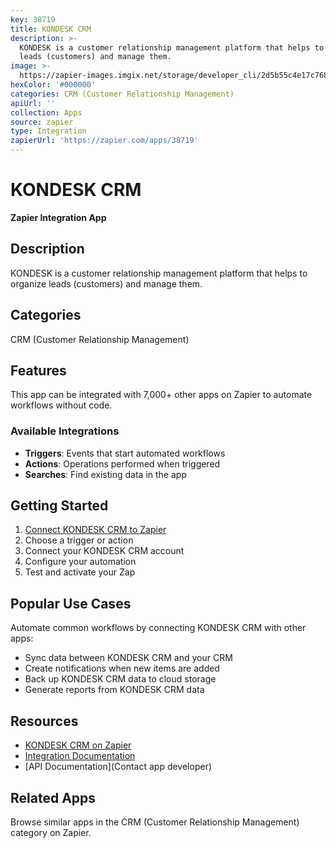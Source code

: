 ```yaml
---
key: 38719
title: KONDESK CRM
description: >-
  KONDESK is a customer relationship management platform that helps to organize
  leads (customers) and manage them.
image: >-
  https://zapier-images.imgix.net/storage/developer_cli/2d5b55c4e17c7682bf451c4d3f96240a_3.png?auto=format%2Ccompress&ixlib=python-3.0.0&q=50
hexColor: '#000000'
categories: CRM (Customer Relationship Management)
apiUrl: ''
collection: Apps
source: zapier
type: Integration
zapierUrl: 'https://zapier.com/apps/38719'
---
```

# KONDESK CRM

**Zapier Integration App**

## Description

KONDESK is a customer relationship management platform that helps to organize leads (customers) and manage them.

## Categories

CRM (Customer Relationship Management)

## Features

This app can be integrated with 7,000+ other apps on Zapier to automate workflows without code.

### Available Integrations

- **Triggers**: Events that start automated workflows
- **Actions**: Operations performed when triggered
- **Searches**: Find existing data in the app

## Getting Started

1. [Connect KONDESK CRM to Zapier](https://zapier.com/apps/38719)
2. Choose a trigger or action
3. Connect your KONDESK CRM account
4. Configure your automation
5. Test and activate your Zap

## Popular Use Cases

Automate common workflows by connecting KONDESK CRM with other apps:

- Sync data between KONDESK CRM and your CRM
- Create notifications when new items are added
- Back up KONDESK CRM data to cloud storage
- Generate reports from KONDESK CRM data

## Resources

- [KONDESK CRM on Zapier](https://zapier.com/apps/38719)
- [Integration Documentation](https://zapier.com/apps/38719/integrations)
- [API Documentation](Contact app developer)

## Related Apps

Browse similar apps in the CRM (Customer Relationship Management) category on Zapier.
